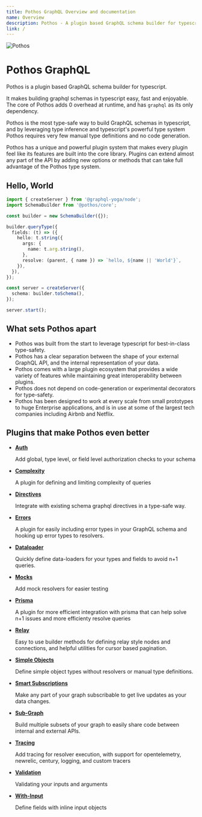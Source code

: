 ```yaml
---
title: Pothos GraphQL Overview and documentation
name: Overview
description: Pothos - A plugin based GraphQL schema builder for typescript
link: /
---
```





![Pothos](https://pothos-graphql.dev/assets/logo-name-auto.svg)

# Pothos GraphQL

Pothos is a plugin based GraphQL schema builder for typescript.

It makes building graphql schemas in typescript easy, fast and enjoyable. The core of Pothos adds 0
overhead at runtime, and has `graphql` as its only dependency.

Pothos is the most type-safe way to build GraphQL schemas in typescript, and by leveraging type
inference and typescript's powerful type system Pothos requires very few manual type definitions and
no code generation.

Pothos has a unique and powerful plugin system that makes every plugin feel like its features are
built into the core library. Plugins can extend almost any part of the API by adding new options or
methods that can take full advantage of the Pothos type system.

## Hello, World

```typescript
import { createServer } from '@graphql-yoga/node';
import SchemaBuilder from '@pothos/core';

const builder = new SchemaBuilder({});

builder.queryType({
  fields: (t) => ({
    hello: t.string({
      args: {
        name: t.arg.string(),
      },
      resolve: (parent, { name }) => `hello, ${name || 'World'}`,
    }),
  }),
});

const server = createServer({
  schema: builder.toSchema(),
});

server.start();
```

## What sets Pothos apart

- Pothos was built from the start to leverage typescript for best-in-class type-safety.
- Pothos has a clear separation between the shape of your external GraphQL API, and the internal
  representation of your data.
- Pothos comes with a large plugin ecosystem that provides a wide variety of features while
  maintaining great interoperability between plugins.
- Pothos does not depend on code-generation or experimental decorators for type-safety.
- Pothos has been designed to work at every scale from small prototypes to huge Enterprise
  applications, and is in use at some of the largest tech companies including Airbnb and Netflix.

## Plugins that make Pothos even better

- [**Auth**](https://pothos-graphql.dev/docs/plugins/scope-auth)

  Add global, type level, or field level authorization checks to your schema

- [**Complexity**](https://pothos-graphql.dev/docs/plugins/complexity)

  A plugin for defining and limiting complexity of queries

- [**Directives**](https://pothos-graphql.dev/docs/plugins/directives)

  Integrate with existing schema graphql directives in a type-safe way.

- [**Errors**](https://pothos-graphql.dev/docs/plugins/errors)

  A plugin for easily including error types in your GraphQL schema and hooking up error types to
  resolvers.

- [**Dataloader**](https://pothos-graphql.dev/docs/plugins/dataloader)

  Quickly define data-loaders for your types and fields to avoid n+1 queries.

- [**Mocks**](https://pothos-graphql.dev/docs/plugins/mocks)

  Add mock resolvers for easier testing

- [**Prisma**](https://pothos-graphql.dev/docs/plugins/prisma)

  A plugin for more efficient integration with prisma that can help solve n+1 issues and more
  efficienty resolve queries

- [**Relay**](https://pothos-graphql.dev/docs/plugins/relay)

  Easy to use builder methods for defining relay style nodes and connections, and helpful utilities
  for cursor based pagination.

- [**Simple Objects**](https://pothos-graphql.dev/docs/plugins/simple-objects)

  Define simple object types without resolvers or manual type definitions.

- [**Smart Subscriptions**](https://pothos-graphql.dev/docs/plugins/smart-subscriptions)

  Make any part of your graph subscribable to get live updates as your data changes.

- [**Sub-Graph**](https://pothos-graphql.dev/docs/plugins/sub-graph)

  Build multiple subsets of your graph to easily share code between internal and external APIs.

- [**Tracing**](https://pothos-graphql.dev/docs/plugins/tracing)

  Add tracing for resolver execution, with support for opentelemetry, newrelic, century, logging,
  and custom tracers

- [**Validation**](https://pothos-graphql.dev/docs/plugins/validation)

  Validating your inputs and arguments

- [**With-Input**](https://pothos-graphql.dev/docs/plugins/with-input)

  Define fields with inline input objects
